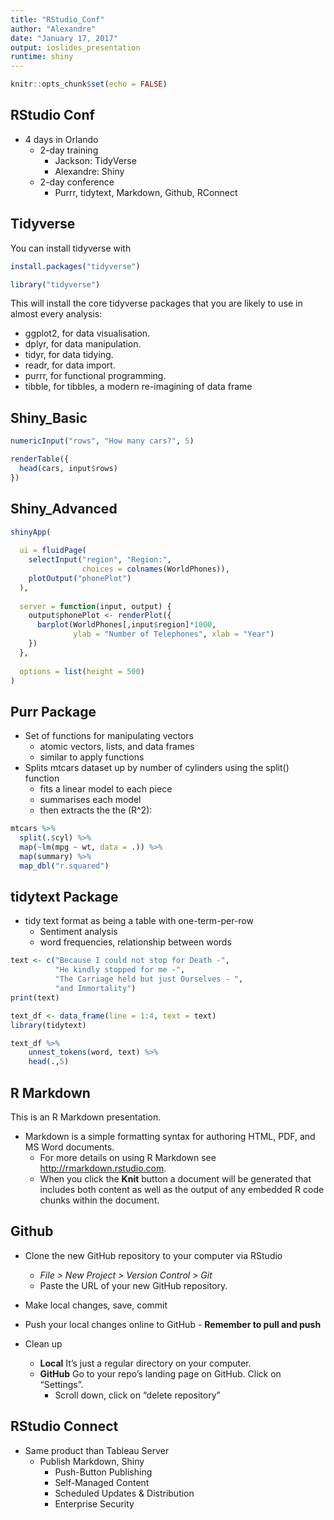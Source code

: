 ```yaml
---
title: "RStudio_Conf"
author: "Alexandre"
date: "January 17, 2017"
output: ioslides_presentation
runtime: shiny
---
```


```r
knitr::opts_chunk$set(echo = FALSE)
```

## RStudio Conf
* 4 days in Orlando
    + 2-day training
        - Jackson: TidyVerse
        - Alexandre: Shiny
    + 2-day conference
        - Purrr, tidytext, Markdown, Github, RConnect

## Tidyverse

You can install tidyverse with

```r
install.packages("tidyverse")
```
```r
library("tidyverse")
```

This will install the core tidyverse packages that you are likely to use in almost every analysis:

* ggplot2, for data visualisation.
* dplyr, for data manipulation.
* tidyr, for data tidying.
* readr, for data import.
* purrr, for functional programming.
* tibble, for tibbles, a modern re-imagining of data frame

## Shiny_Basic

```r
numericInput("rows", "How many cars?", 5)

renderTable({
  head(cars, input$rows)
})
```

## Shiny_Advanced

```r
shinyApp(
  
  ui = fluidPage(
    selectInput("region", "Region:", 
                choices = colnames(WorldPhones)),
    plotOutput("phonePlot")
  ),
  
  server = function(input, output) {
    output$phonePlot <- renderPlot({
      barplot(WorldPhones[,input$region]*1000, 
              ylab = "Number of Telephones", xlab = "Year")
    })
  },
  
  options = list(height = 500)
)
```


## Purr Package

* Set of functions for manipulating vectors
    + atomic vectors, lists, and data frames
    + similar to apply functions 

* Splits  mtcars dataset up by number of cylinders using the split() function
    + fits a linear model to each piece
    + summarises each model
    + then extracts the the \(R^2\):

```r
mtcars %>%
  split(.$cyl) %>%
  map(~lm(mpg ~ wt, data = .)) %>%
  map(summary) %>%
  map_dbl("r.squared")

```

## tidytext Package

* tidy text format as being a table with one-term-per-row
     + Sentiment analysis
     + word frequencies, relationship between words

```r
text <- c("Because I could not stop for Death -",
          "He kindly stopped for me -",
          "The Carriage held but just Ourselves - ",
          "and Immortality")
print(text)

text_df <- data_frame(line = 1:4, text = text)
library(tidytext)

text_df %>%
    unnest_tokens(word, text) %>%
    head(.,5)
```

## R Markdown

This is an R Markdown presentation. 

*   Markdown is a simple formatting syntax for authoring HTML, PDF, and MS Word documents. 
    + For more details on using R Markdown see <http://rmarkdown.rstudio.com>.
    + When you click the **Knit** button a document will be generated that includes both content as well as the output of any embedded R code chunks within the document.

## Github
* Clone the new GitHub repository to your computer via RStudio
    + *File > New Project > Version Control > Git*
    + Paste the URL of your new GitHub repository.
* Make local changes, save, commit
* Push your local changes online to GitHub - **Remember to pull and push**

* Clean up
    + **Local** It's just a regular directory on your computer.
    + **GitHub** Go to your repo's landing page on GitHub. Click on "Settings".
        - Scroll down, click on "delete repository"


## RStudio Connect

* Same product than Tableau Server
    + Publish Markdown, Shiny
        - Push-Button Publishing
        - Self-Managed Content
        - Scheduled Updates & Distribution
        - Enterprise Security
